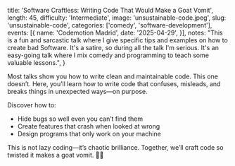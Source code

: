   title: 'Software Craftless: Writing Code That Would Make a Goat Vomit',
  length: 45,
  difficulty: 'Intermediate',
  image: 'unsustainable-code.jpeg',
  slug: 'unsustainable-code',
  categories: ['comedy', 'software-development'],
  events: [{
    name: 'Codemotion Madrid',
    date: '2025-04-29',
  }],
  notes:
    "This is a fun and sarcastic talk where I give specific tips and examples on how to create bad Software. It's a satire, so during all the talk I'm serious. It's an easy-going talk where I mix comedy and programming to teach some valuable lessons.",
}

Most talks show you how to write clean and maintainable code. This one doesn’t. Here, you’ll learn how to write code that confuses, misleads, and breaks things in unexpected ways—on purpose.

Discover how to:
*	Hide bugs so well even you can’t find them
*	Create features that crash when looked at wrong
*	Design programs that only work on your machine

This is not lazy coding—it’s chaotic brilliance. Together, we’ll craft code so twisted it makes a goat vomit. 🐐🤮
